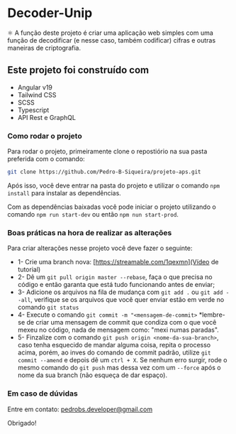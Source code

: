 # Decoder-Unip

⚛️ A função deste projeto é criar uma aplicação web simples com uma função de decodificar (e nesse caso, também codificar) cifras e outras
maneiras de criptografia. 

## Este projeto foi construído com

- Angular v19
- Tailwind CSS
- SCSS
- Typescript
- API Rest e GraphQL

### Como rodar o projeto

Para rodar o projeto, primeiramente clone o repostiório na sua pasta preferida com o comando:

```bash
git clone https://github.com/Pedro-B-Siqueira/projeto-aps.git
```

Após isso, você deve entrar na pasta do projeto e utilizar o comando `npm install` para instalar as dependências.

Com as dependências baixadas você pode iniciar o projeto utilizando o comando `npm run start-dev` ou então `npm nun start-prod`.

### Boas práticas na hora de realizar as alterações

Para criar alterações nesse projeto você deve fazer o seguinte:

- 1- Crie uma branch nova:
    [https://streamable.com/1qexmn](Vídeo de tutorial)
- 2- Dê um `git pull origin master --rebase`, faça o que precisa no código e então garanta que está tudo funcionando antes de enviar;
- 3- Adicione os arquivos na fila de mudança com `git add .` ou `git add --all`, verifique se os arquivos que você quer enviar estão em verde no comando `git status`
- 4- Execute o comando `git commit -m "<mensagem-de-commit>` *lembre-se de criar uma mensagem de commit que condiza com o que você mexeu no código, nada de mensagem como: "mexi numas paradas".
- 5- Finzalize com o comando `git push origin <nome-da-sua-branch>`, caso tenha esquecido de mandar alguma coisa, repita o processo acima, porém, ao inves do comando de commit padrão, utilize `git commit --amend` e depois dê um `ctrl + X`. Se nenhum erro surgir, rode o mesmo comando do `git push` mas dessa vez com um `--force` após o nome da sua branch (não esqueça de dar espaço).

### Em caso de dúvidas

Entre em contato: pedrobs.developer@gmail.com

Obrigado!
